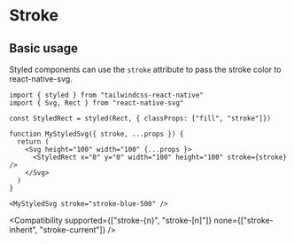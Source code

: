 
# Stroke

## Basic usage

<RNSVG />

Styled components can use the `stroke` attribute to pass the stroke color to react-native-svg.

```tsc
import { styled } from "tailwindcss-react-native"
import { Svg, Rect } from "react-native-svg"

const StyledRect = styled(Rect, { classProps: ["fill", "stroke"]})

function MyStyledSvg({ stroke, ...props }) {
  return (
    <Svg height="100" width="100" {...props }>
      <StyledRect x="0" y="0" width="100" height="100" stroke={stroke} />
    </Svg>
  )
}

<MyStyledSvg stroke="stroke-blue-500" />
```

<Compatibility
  supported={["stroke-{n}", "stroke-[n]"]}
  none={["stroke-inherit", "stroke-current"]}
/>
